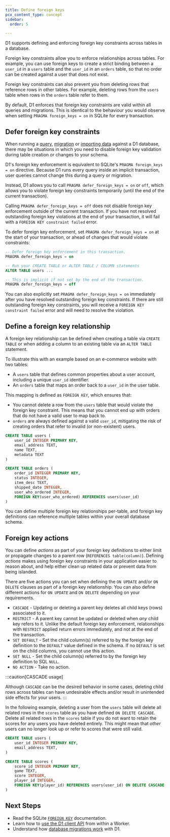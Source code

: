 ```yaml
---
title: Define foreign keys
pcx_content_type: concept
sidebar:
  order: 5

---
```


D1 supports defining and enforcing foreign key constraints across tables in a database.

Foreign key constraints allow you to enforce relationships across tables. For example, you can use foreign keys to create a strict binding between a `user_id` in a `users` table and the `user_id` in an `orders` table, so that no order can be created against a user that does not exist.

Foreign key constraints can also prevent you from deleting rows that reference rows in other tables. For example, deleting rows from the `users` table when rows in the `orders` table refer to them.

By default, D1 enforces that foreign key constraints are valid within all queries and migrations. This is identical to the behaviour you would observe when setting `PRAGMA foreign_keys = on` in SQLite for every transaction.

## Defer foreign key constraints

When running a [query](/d1/build-with-d1/d1-client-api/), [migration](/d1/reference/migrations/) or [importing data](/d1/build-with-d1/import-export-data/) against a D1 database, there may be situations in which you need to disable foreign key validation during table creation or changes to your schema.

D1's foreign key enforcement is equivalent to SQLite's `PRAGMA foreign_keys = on` directive. Because D1 runs every query inside an implicit transaction, user queries cannot change this during a query or migration.

Instead, D1 allows you to call `PRAGMA defer_foreign_keys = on` or `off`, which allows you to violate foreign key constraints temporarily (until the end of the current transaction).

Calling `PRAGMA defer_foreign_keys = off` does not disable foreign key enforcement outside of the current transaction. If you have not resolved outstanding foreign key violations at the end of your transaction, it will fail with a `FOREIGN KEY constraint failed` error.

To defer foreign key enforcement, set `PRAGMA defer_foreign_keys = on` at the start of your transaction, or ahead of changes that would violate constraints:

```sql
-- Defer foreign key enforcement in this transaction.
PRAGMA defer_foreign_keys = on

-- Run your CREATE TABLE or ALTER TABLE / COLUMN statements
ALTER TABLE users ...

-- This is implicit if not set by the end of the transaction.
PRAGMA defer_foreign_keys = off
```

You can also explicitly set `PRAGMA defer_foreign_keys = on` immediately after you have resolved outstanding foreign key constraints. If there are still outstanding foreign key constraints, you will receive a `FOREIGN KEY constraint failed` error and will need to resolve the violation.

## Define a foreign key relationship

A foreign key relationship can be defined when creating a table via `CREATE TABLE` or when adding a column to an existing table via an `ALTER TABLE` statement.

To illustrate this with an example based on an e-commerce website with two tables:

* A `users` table that defines common properties about a user account, including a unique `user_id` identifier.
* An `orders` table that maps an order back to a `user_id` in the user table.

This mapping is defined as `FOREIGN KEY`, which ensures that:

* You cannot delete a row from the `users` table that would violate the foreign key constraint. This means that you cannot end up with orders that do not have a valid user to map back to.
* `orders` are always defined against a valid `user_id`, mitigating the risk of creating orders that refer to invalid (or non-existent) users.

```sql
CREATE TABLE users (
    user_id INTEGER PRIMARY KEY,
    email_address TEXT,
    name TEXT,
    metadata TEXT
)

CREATE TABLE orders (
    order_id INTEGER PRIMARY KEY,
    status INTEGER,
    item_desc TEXT,
    shipped_date INTEGER,
    user_who_ordered INTEGER,
    FOREIGN KEY(user_who_ordered) REFERENCES users(user_id)
)
```

You can define multiple foreign key relationships per-table, and foreign key definitions can reference multiple tables within your overall database schema.

## Foreign key actions

You can define *actions* as part of your foreign key definitions to either limit or propagate changes to a parent row (`REFERENCES table(column)`). Defining *actions* makes using foreign key constraints in your application easier to reason about, and help either clean up related data or prevent data from being islanded.

There are five actions you can set when defining the `ON UPDATE` and/or `ON DELETE` clauses as part of a foreign key relationship. You can also define different actions for `ON UPDATE` and `ON DELETE` depending on your requirements.

* `CASCADE` - Updating or deleting a parent key deletes all child keys (rows) associated to it.
* `RESTRICT` - A parent key cannot be updated or deleted when *any* child key refers to it. Unlike the default foreign key enforcement, relationships with `RESTRICT` applied return errors immediately, and not at the end of the transaction.
* `SET DEFAULT` - Set the child column(s) referred to by the foreign key definition to the `DEFAULT` value defined in the schema. If no `DEFAULT` is set on the child columns, you cannot use this action.
* `SET NULL` - Set the child column(s) referred to by the foreign key definition to SQL `NULL`.
* `NO ACTION` - Take no action.

:::caution[CASCADE usage]

Although `CASCADE` can be the desired behavior in some cases, deleting child rows across tables can have undesirable effects and/or result in unintended side effects for your users. 
:::

In the following example, deleting a user from the `users` table will delete all related rows in the `scores` table as you have defined `ON DELETE CASCADE`. Delete all related rows in the `scores` table if you do not want to retain the scores for any users you have deleted entirely. This might mean that *other* users can no longer look up or refer to scores that were still valid.

```sql
CREATE TABLE users (
    user_id INTEGER PRIMARY KEY,
    email_address TEXT,
)

CREATE TABLE scores (
    score_id INTEGER PRIMARY KEY,
    game TEXT,
    score INTEGER,
    player_id INTEGER,
    FOREIGN KEY(player_id) REFERENCES users(user_id) ON DELETE CASCADE
)
```

## Next Steps

* Read the SQLite [`FOREIGN KEY`](https://www.sqlite.org/foreignkeys.html) documentation.
* Learn how to [use the D1 client API](/d1/build-with-d1/d1-client-api/) from within a Worker.
* Understand how [database migrations work](/d1/reference/migrations/) with D1.
